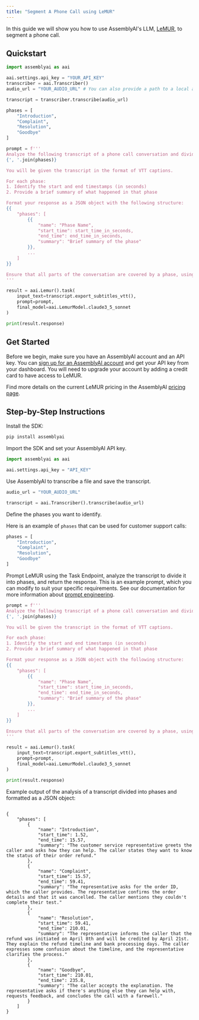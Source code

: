 ```yaml
---
title: "Segment A Phone Call using LeMUR"
---
```


In this guide we will show you how to use AssemblyAI's LLM, [LeMUR](https://www.assemblyai.com/docs/lemur/examples), to segment a phone call.

## Quickstart

```python
import assemblyai as aai

aai.settings.api_key = "YOUR_API_KEY"
transcriber = aai.Transcriber()
audio_url = "YOUR_AUDIO_URL" # You can also provide a path to a local audio file

transcript = transcriber.transcribe(audio_url)

phases = [
    "Introduction",
    "Complaint",
    "Resolution",
    "Goodbye"
]

prompt = f'''
Analyze the following transcript of a phone call conversation and divide it into the following phases:
{', '.join(phases)}

You will be given the transcript in the format of VTT captions.

For each phase:
1. Identify the start and end timestamps (in seconds)
2. Provide a brief summary of what happened in that phase

Format your response as a JSON object with the following structure:
{{
    "phases": [
        {{
            "name": "Phase Name",
            "start_time": start_time_in_seconds,
            "end_time": end_time_in_seconds,
            "summary": "Brief summary of the phase"
        }},
        ...
    ]
}}

Ensure that all parts of the conversation are covered by a phase, using "Other" for any parts that don't fit into the specified phases.
'''

result = aai.Lemur().task(
    input_text=transcript.export_subtitles_vtt(),
    prompt=prompt,
    final_model=aai.LemurModel.claude3_5_sonnet
)

print(result.response)
```

## Get Started

Before we begin, make sure you have an AssemblyAI account and an API key. You can [sign up for an AssemblyAI account](https://www.assemblyai.com/app) and get your API key from your dashboard. You will need to upgrade your account by adding a credit card to have access to LeMUR.

Find more details on the current LeMUR pricing in the AssemblyAI [pricing page](https://www.assemblyai.com/pricing).

## Step-by-Step Instructions

Install the SDK:

```bash
pip install assemblyai
```

Import the SDK and set your AssemblyAI API key.

```python
import assemblyai as aai

aai.settings.api_key = "API_KEY"
```

Use AssemblyAI to transcribe a file and save the transcript.

```python
audio_url = "YOUR_AUDIO_URL"

transcript = aai.Transcriber().transcribe(audio_url)
```

Define the phases you want to identify.

Here is an example of `phases` that can be used for customer support calls:

```python
phases = [
    "Introduction",
    "Complaint",
    "Resolution",
    "Goodbye"
]
```

Prompt LeMUR using the Task Endpoint, analyze the transcript to divide it into phases, and return the response. This is an example prompt, which you can modify to suit your specific requirements. See our documentation for more information about [prompt engineering](https://www.assemblyai.com/docs/lemur/improving-your-prompt).

```python
prompt = f'''
Analyze the following transcript of a phone call conversation and divide it into the following phases:
{', '.join(phases)}

You will be given the transcript in the format of VTT captions.

For each phase:
1. Identify the start and end timestamps (in seconds)
2. Provide a brief summary of what happened in that phase

Format your response as a JSON object with the following structure:
{{
    "phases": [
        {{
            "name": "Phase Name",
            "start_time": start_time_in_seconds,
            "end_time": end_time_in_seconds,
            "summary": "Brief summary of the phase"
        }},
        ...
    ]
}}

Ensure that all parts of the conversation are covered by a phase, using "Other" for any parts that don't fit into the specified phases.
'''

result = aai.Lemur().task(
    input_text=transcript.export_subtitles_vtt(),
    prompt=prompt,
    final_model=aai.LemurModel.claude3_5_sonnet
)

print(result.response)
```

Example output of the analysis of a transcript divided into phases and formatted as a JSON object:

```

{
    "phases": [
        {
            "name": "Introduction",
            "start_time": 1.52,
            "end_time": 15.57,
            "summary": "The customer service representative greets the caller and asks how they can help. The caller states they want to know the status of their order refund."
        },
        {
            "name": "Complaint",
            "start_time": 15.57,
            "end_time": 59.41,
            "summary": "The representative asks for the order ID, which the caller provides. The representative confirms the order details and that it was cancelled. The caller mentions they couldn't complete their test."
        },
        {
            "name": "Resolution",
            "start_time": 59.41,
            "end_time": 210.01,
            "summary": "The representative informs the caller that the refund was initiated on April 8th and will be credited by April 21st. They explain the refund timeline and bank processing days. The caller expresses some confusion about the timeline, and the representative clarifies the process."
        },
        {
            "name": "Goodbye",
            "start_time": 210.01,
            "end_time": 235.8,
            "summary": "The caller accepts the explanation. The representative asks if there's anything else they can help with, requests feedback, and concludes the call with a farewell."
        }
    ]
}
```
